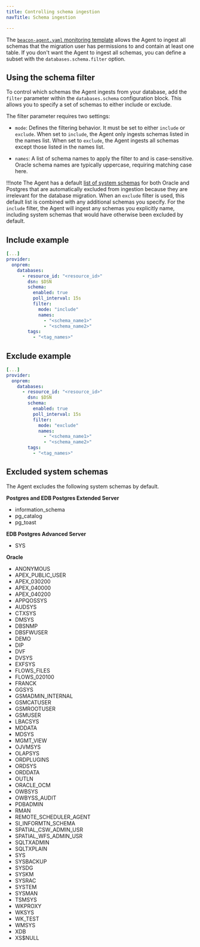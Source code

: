```yaml
---
title: Controlling schema ingestion
navTitle: Schema ingestion

---
```


The [`beacon-agent.yaml` monitoring template](/edb-postgres-ai/latest/hybrid-manager/using_hybrid_manager/monitoring/mon_ext_dbs/mon_with_agent/configure_agent/) allows the Agent to ingest all schemas that the migration user has permissions to and contain at least one table. If you don't want the Agent to ingest all schemas, you can define a subset with the `databases.schema.filter` option.

## Using the schema filter

To control which schemas the Agent ingests from your database, add the `filter` parameter within the `databases.schema` configuration block. This allows you to specify a set of schemas to either include or exclude.

The filter parameter requires two settings:

- `mode`: Defines the filtering behavior. It must be set to either `include` or `exclude`. When set to `include`, the Agent only ingests schemas listed in the names list. When set to `exclude`, the Agent ingests all schemas except those listed in the names list.

- `names`: A list of schema names to apply the filter to and is case-sensitive. 
   Oracle schema names are typically uppercase, requiring matching case here.

!!!note 
    The Agent has a default [list of system schemas](#excluded-system-schemas) for both Oracle and Postgres that are automatically excluded from ingestion because they are irrelevant for the database migration. When an `exclude` filter is used, this default list is combined with any additional schemas you specify. For the `include` filter, the Agent will ingest any schemas you explicitly name, including system schemas that would have otherwise been excluded by default.

## Include example

```yaml
[...]
provider:
  onprem:
    databases:
      - resource_id: "<resource_id>"
        dsn: $DSN
        schema:
          enabled: true
          poll_interval: 15s 
          filter:
            mode: "include"
            names: 
              - "<schema_name1>"
              - "<schema_name2>"
        tags:
          - "<tag_names>"
```

## Exclude example

```yaml
[...]
provider:
  onprem:
    databases:
      - resource_id: "<resource_id>"
        dsn: $DSN
        schema:
          enabled: true
          poll_interval: 15s 
          filter:
            mode: "exclude"
            names: 
              - "<schema_name1>"
              - "<schema_name2>"
        tags:
          - "<tag_names>"
```

## Excluded system schemas

The Agent excludes the following system schemas by default.

**Postgres and EDB Postgres Extended Server**

- information_schema
- pg_catalog
- pg_toast

**EDB Postgres Advanced Server**

- SYS

**Oracle** 

- ANONYMOUS
- APEX_PUBLIC_USER
- APEX_030200
- APEX_040000
- APEX_040200
- APPQOSSYS
- AUDSYS 
- CTXSYS 
- DMSYS
- DBSNMP
- DBSFWUSER
- DEMO
- DIP
- DVF
- DVSYS
- EXFSYS
- FLOWS_FILES
- FLOWS_020100 
- FRANCK
- GGSYS
- GSMADMIN_INTERNAL
- GSMCATUSER
- GSMROOTUSER
- GSMUSER
- LBACSYS
- MDDATA
- MDSYS 
- MGMT_VIEW
- OJVMSYS
- OLAPSYS
- ORDPLUGINS
- ORDSYS
- ORDDATA
- OUTLN
- ORACLE_OCM
- OWBSYS
- OWBYSS_AUDIT 
- PDBADMIN
- RMAN
- REMOTE_SCHEDULER_AGENT
- SI_INFORMTN_SCHEMA
- SPATIAL_CSW_ADMIN_USR
- SPATIAL_WFS_ADMIN_USR 
- SQLTXADMIN
- SQLTXPLAIN
- SYS
- SYSBACKUP
- SYSDG
- SYSKM
- SYSRAC
- SYSTEM
- SYSMAN
- TSMSYS
- WKPROXY 
- WKSYS
- WK_TEST
- WMSYS
- XDB
- XS$NULL
